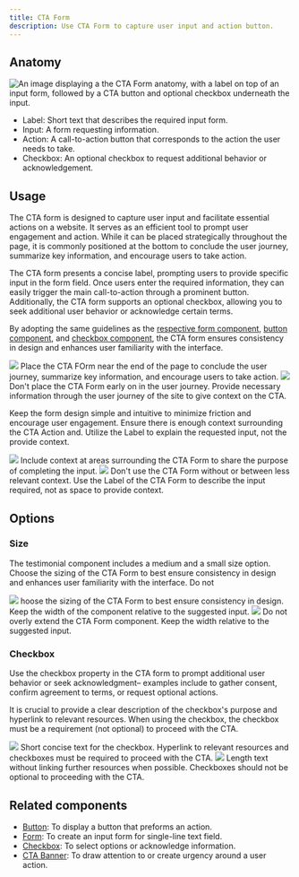 ```yaml
---
title: CTA Form
description: Use CTA Form to capture user input and action button.
---
```



## Anatomy

![An image displaying a the CTA Form anatomy, with a label on top of an input form, followed by a CTA button and optional checkbox underneath the input.](https://github.com/primer/brand/assets/131988618/2c86dd18-f3b0-41e3-a0d3-cca004ea37b1")

- Label: Short text that describes the required input form. 
- Input: A form requesting information. 
- Action: A call-to-action button that corresponds to the action the user needs to take.
- Checkbox: An optional checkbox to request additional behavior or acknowledgement. 

## Usage

The CTA form is designed to capture user input and facilitate essential actions on a website. It serves as an efficient tool to prompt user engagement and action. While it can be placed strategically throughout the page, it is commonly positioned at the bottom to conclude the user journey, summarize key information, and encourage users to take action.

The CTA form presents a concise label, prompting users to provide specific input in the form field. Once users enter the required information, they can easily trigger the main call-to-action through a prominent button. Additionally, the CTA form supports an optional checkbox, allowing you to seek additional user behavior or acknowledge certain terms.

By adopting the same guidelines as the [respective form component](/components/TextInput), [button component](/components/button), and [checkbox component](/components/checkbox), the CTA form ensures consistency in design and enhances user familiarity with the interface.

<DoDontContainer>
  <Do>
<img src="https://github.com/primer/brand/assets/131988618/561b62c9-c328-4c7e-98e5-18e5a5d7ad42" />
    <Caption>Place the CTA FOrm near the end of the page to conclude the user journey, summarize key information, and encourage users to take action.</Caption>
  </Do>
  <Dont>
    <img src="https://github.com/primer/brand/assets/131988618/0cb06dc0-b885-4b4d-a997-cd42da72f798" />
    <Caption>
      Don't place the CTA Form early on in the user journey. Provide necessary information through the user journey of the site to give context on the CTA. 
    </Caption>
  </Dont>
</DoDontContainer>

Keep the form design simple and intuitive to minimize friction and encourage user engagement. Ensure there is enough context surrounding the CTA Action and. Utilize the Label to explain the requested input, not the provide context. 

<DoDontContainer>
  <Do>
    <img src="https://github.com/primer/brand/assets/131988618/15cc3be6-89cb-4b63-ab03-9236693f66c3" />
    <Caption>
      Include context at areas surrounding the CTA Form to share the purpose of completing the input. 
    </Caption>
  </Do>
  <Dont>
    <img src="https://github.com/primer/brand/assets/131988618/2333fa03-4bd3-488d-ae41-81e3511259ca" />
    <Caption>
        Don't use the CTA Form without or between less relevant context. Use the Label of the CTA Form to describe the input required, not as space to provide context. 
    </Caption>
  </Dont>
</DoDontContainer>

## Options

### Size

The testimonial component includes a medium and a small size option. Choose the sizing of the CTA Form to best ensure consistency in design and enhances user familiarity with the interface. Do not 

<DoDontContainer>
  <Do>
    <img src="https://github.com/primer/brand/assets/912236/a10d6454-0b6e-4694-9acc-cdf48e31d922" />
    <Caption>
      hoose the sizing of the CTA Form to best ensure consistency in design. Keep the width of the component relative to the suggested input. 
    </Caption>
  </Do>
  <Dont>
    <img src="https://github.com/primer/brand/assets/912236/34a502ea-4b32-4054-9518-4da63d86acf9" />
    <Caption>Do not overly extend the CTA Form component. Keep the width relative to the suggested input.</Caption>
  </Dont>
</DoDontContainer>

### Checkbox

Use the checkbox property in the CTA form to prompt additional user behavior or seek acknowledgment– examples include to gather consent, confirm agreement to terms, or request optional actions. 

It is crucial to provide a clear description of the checkbox's purpose and hyperlink to relevant resources. When using the checkbox, the checkbox must be a requirement (not optional) to proceed with the CTA.

<DoDontContainer>
  <Do>
    <img src="https://github.com/primer/brand/assets/912236/91ee4072-41a3-4984-9af5-9c6f9b94135c" />
    <Caption>
        Short concise text for the checkbox. Hyperlink to relevant resources and checkboxes must be required to proceed with the CTA.
    </Caption>
  </Do>
  <Dont>
    <img src="https://github.com/primer/brand/assets/912236/63143585-1c28-4380-853d-a6e5dff6f8c1" />
    <Caption>
        Length text without linking further resources when possible. Checkboxes should not be optional to proceeding with the CTA.
    </Caption>
  </Dont>
</DoDontContainer>

## Related components

- [Button](/components/Button): To display a button that preforms an action.
- [Form](/components/TextInput): To create an input form for single-line text field.
- [Checkbox](/components/Checkbox): To select options or acknowledge information. 
- [CTA Banner](/components/CTABanner): To draw attention to or create urgency around a user action.
